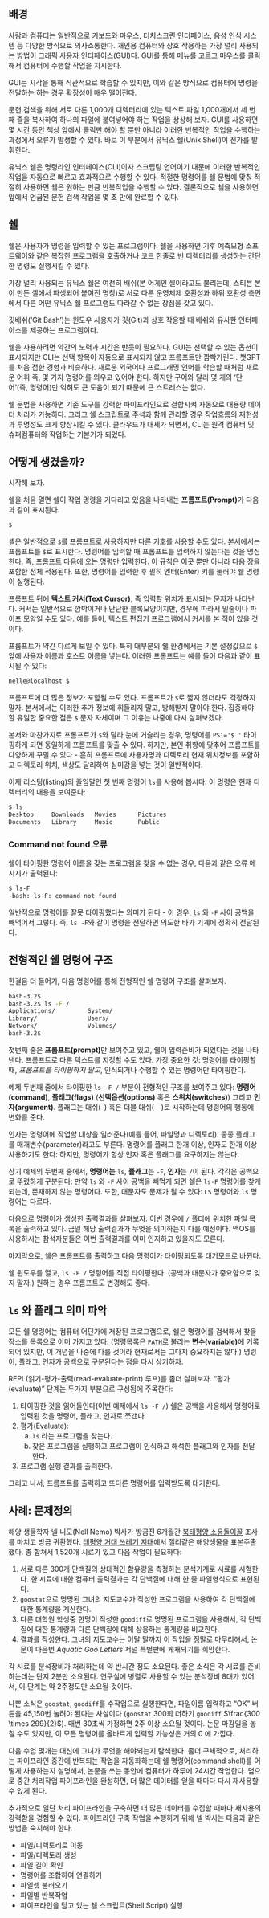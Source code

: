 
\begin{shadequote}[r]{켄 톰슨(Ken Thompson)}
새로운 것은 유닉스와 같은 종류의 혁명과 함께 와야 한다. IBM을 무력화시키는 무언가가 나타나기 전까지 그 어떤 것도 IBM을 무너뜨릴 수 없었다. 물론 메인프레임 시장을 굳건히 지키고 있겠지만, 그건 무의미할 뿐이다. Microsoft도 마찬가지다. Microsoft를 무의미하게 만드는 무언가가 나타나기 전까지는 진입 장벽이 너무 높아서 대체되지 않을 것이다.
\end{shadequote}





## 배경

사람과 컴퓨터는 일반적으로 키보드와 마우스, 터치스크린 인터페이스, 음성 인식 시스템 등 다양한 방식으로 의사소통한다.
개인용 컴퓨터와 상호 작용하는 가장 널리 사용되는 방법이 그래픽 사용자 인터페이스(GUI)다. GUI를 통해 메뉴를 고르고 마우스를 클릭해서 컴퓨터에 수행할 작업을 지시한다. \index{GUI} \index{그래픽 사용자 인터페이스}

GUI는 시각을 통해 직관적으로 학습할 수 있지만, 이와 같은 방식으로 컴퓨터에 명령을 전달하는 하는 경우 확장성이 매우 떨어진다.

문헌 검색을 위해 서로 다른 1,000개 디렉터리에 있는 텍스트 파일 1,000개에서 세 번째 줄을 복사하여 하나의 파일에 붙여넣어야 하는 작업을 상상해 보자. GUI를 사용하면 몇 시간 동안 책상 앞에서 클릭만 해야 할 뿐만 아니라 이러한 반복적인 작업을 수행하는 과정에서 오류가 발생할 수 있다. 바로 이 부분에서 유닉스 쉘(Unix Shell)이 진가를 발휘한다. \index{유닉스 쉘}

유닉스 쉘은 명령라인 인터페이스(CLI)이자 스크립팅 언어이기 때문에 이러한 반복적인 작업을 자동으로 빠르고 효과적으로 수행할 수 있다. 적절한 명령어를 쉘 문법에 맞춰 적절히 사용하면 쉘은 원하는 만큼 반복작업을 수행할 수 있다. 
결론적으로 쉘을 사용하면 앞에서 언급된 문헌 검색 작업을 몇 초 만에 완료할 수 있다. \index{CLI} \index{명령라인 인터페이스}

## 쉘

쉘은 사용자가 명령을 입력할 수 있는 프로그램이다. 쉘을 사용하면 기후 예측모형 소프트웨어와 같은 복잡한 프로그램을 호출하거나 코드 한줄로 빈 디렉터리를 생성하는 간단한 명령도 실행시킬 수 있다.

가장 널리 사용되는 유닉스 쉘은 여전히 배쉬(본 어게인 셸이라고도 불리는데, 스티븐 본이 만든 셸에서 파생되어 붙여진 명칭)로 서로 다른 운영체제 호환성과 하위 호환성 측면에서 다른 어떤 유닉스 쉘 프로그램도 따라갈 수 없는 장점을 갖고 있다. \index{배쉬} \index{bash}

깃배쉬('Git Bash')는 윈도우 사용자가 깃(Git)과 상호 작용할 때 배쉬와 유사한 인터페이스를 제공하는 프로그램이다. \index{깃배쉬} \index{Git Bash}

쉘을 사용하려면 약간의 노력과 시간은 반듯이 필요하다. GUI는 선택할 수 있는 옵션이 표시되지만 CLI는 선택 항목이 자동으로 표시되지 않고 프롬프트만 깜빡거린다. 챗GPT를 처음 접한 경험과 비슷하다. 새로운 외국어나 프로그래밍 언어를 학습할 때처럼 새로운 어휘 즉, 몇 가지 명령어를 외우고 있어야 한다. 하지만 구어와 달리 몇 개의 '단어'(즉, 명령어)만 익혀도 큰 도움이 되기 때문에 큰 스트레스는 없다. \index{명령어}

쉘 문법을 사용하면 기존 도구를 강력한 파이프라인으로 결합시켜 자동으로 대용량 데이터 처리가 가능하다. 그리고 쉘 스크립트로 주석과 함께 관리할 경우 작업흐름의 재현성과 투명성도 크게 향상시킬 수 있다. 클라우드가 대세가 되면서, CLI는 원격 컴퓨터 및 슈퍼컴퓨터와 작업하는 기본기가 되었다. \index{데이터 파이프라인} \index{클라우드} \index{HPC}

## 어떻게 생겼을까? {#shell-looks-like}

시작해 보자.

쉘을 처음 열면 쉘이 작업 명령을 기다리고 있음을 나타내는 **프롬프트(Prompt)**가 다음과 같이 표시된다. \index{프롬프트} \index{prompt}

```bash
$
```

셸은 일반적으로 `$`를 프롬프트로 사용하지만 다른 기호를 사용할 수도 있다. 본서에서는 프롬프트를 `$`로 표시한다. 
명령어를 입력할 때 프롬프트를 입력하지 않는다는 것을 명심한다. 즉, 프롬프트 다음에 오는 명령만 입력한다. 이 규칙은 이곳 뿐만 아니라 다음 장을 포함한 전체 적용된다. 또한, 명령어를 입력한 후 필히 엔터(Enter) 키를 눌러야 쉘 명령이 실행된다.

프롬프트 뒤에 **텍스트 커서(Text Cursor)**, 즉 입력할 위치가 표시되는 문자가 나타난다. 커서는 일반적으로 깜박이거나 단단한 블록모양이지만, 경우에 따라서 밑줄이나 파이프 모양일 수도 있다. 예를 들어, 텍스트 편집기 프로그램에서 커서를 본 적이 있을 것이다.\index{\$} \index{커서} \index{cursor}

프롬프트가 약간 다르게 보일 수 있다. 특히 대부분의 쉘 환경에서는 기본 설정값으로 `$` 앞에 사용자 이름과 호스트 이름을 넣는다. 이러한 프롬프트는 예를 들어 다음과 같이 표시될 수 있다:


```bash
nelle@localhost $
```

프롬프트에 더 많은 정보가 포함될 수도 있다. 프롬프트가 `$`로 짧지 않더라도 걱정하지 말자. 본서에서는 이러한 추가 정보에 휘둘리지 말고, 방해받지 말아야 한다. 집중해야 할 유일한 중요한 점은 `$` 문자 자체이며 그 이유는 나중에 다시 살펴보겠다.

본서와 마찬가지로 프롬프트가 `$ `와 달라 눈에 거슬리는 경우, 명령어를 `PS1='$ '` 타이핑하게 되면 
동일하게 프롬프트를 맞출 수 있다. 하지만, 본인 취향에 맞추어 프롬프트를 다양하게 꾸밀 수 있다 - 흔히 프롬프트에
사용자명과 디렉토리 현재 위치정보를 포함하고 디렉토리 위치, 색상도 달리하여 심미감을 넣는 것이 일반적이다.


이제 리스팅(listing)의 줄임말인 첫 번째 명령어 `ls`를 사용해 봅시다. 이 명령은 현재 디렉터리의 내용을 보여준다:

```bash
$ ls
Desktop     Downloads   Movies      Pictures
Documents   Library     Music       Public
```


::: {.callout-note}
### Command not found 오류 {.unnumbered}

쉘이 타이핑한 명령어 이름을 갖는 프로그램을 찾을 수 없는 경우,
다음과 같은 오류 메시지가 출력된다:
 
```bash
$ ls-F
-bash: ls-F: command not found
```

일반적으로 명령어를 잘못 타이핑했다는 의미가 된다 - 이 경우,
`ls` 와 `-F` 사이 공백을 빼먹어서 그렇다. 즉, `ls -F`와 같이 
명령을 전달하면 의도한 바가 기계에 정확히 전달된다.
:::


## 전형적인 쉘 명령어 구조

한걸음 더 들어가, 다음 명령어를 통해 전형적인 쉘 명령어 구조를 살펴보자.

```bash
bash-3.2$
bash-3.2$ ls -F / 
Applications/         System/
Library/              Users/
Network/              Volumes/
bash-3.2$ 
```

첫번째 줄은 **프롬프트(prompt)**만 보여주고 있고, 쉘이 입력준비가 되었다는 것을 나타낸다.\index{프롬프트}\index{prompt}
프롬프트로 다른 텍스트를 지정할 수도 있다. 가장 중요한 것:
명령어를 타이핑할 때, *프롬프트를 타이핑하지 말고*, 인식되거나 수행할 수 있는 명령어만 타이핑한다.

예제 두번째 줄에서 타이핑한 `ls -F /` 부분이 전형적인 구조를 보여주고 있다:
**명령어(command)**, **플래그(flags)** (**선택옵션(options)** 혹은 **스위치(switches)**) 그리고 **인자(argument)**.\index{플래그(flag)} \index{선택옵션(options)} \index{스위치(switches)}\index{인자(argument)}
플래그는 대쉬(`-`) 혹은 더블 대쉬(`--`)로 시작하는데 명령어의 행동에 변화를 준다.

인자는 명령어에 작업할 대상을 일러준다(예를 들어, 파일명과 디렉토리).
종종 플래그를 매개변수(parameter)라고도 부른다.\index{패러미터(parameter)}
명령어를 플래그 한개 이상, 인자도 한개 이상 사용하기도 한다:
하지만, 명령어가 항상 인자 혹은 플래그를 요구하지는 않는다.

상기 예제의 두번째 줄에서, **명령어는** `ls`, **플래그**는 `-F`, 
**인자**는 `/`이 된다. 각각은 공백으로 뚜렸하게 구분된다:
만약 `ls` 와 `-F` 사이 공백을 빼먹게 되면 쉘은 `ls-F` 명령어를 찾게 되는데,
존재하지 않는 명령어다. 또한, 대문자도 문제가 될 수 있다:
`LS` 명령어와 `ls` 명령어는 다르다.\index{ls}

다음으로 명령어가 생성한 출력결과를 살펴보자.
이번 경우에 `/` 폴더에 위치한 파일 목록을 출력하고 있다.
금일 해당 출력결과가 무엇을 의미하는지 다룰 예정이다.
맥OS를 사용하시는 참석자분들은 이번 출력결과를 이미 인지하고 있을지도 모른다.

마지막으로, 쉘은 프롬프트를 출력하고 다음 명령어가 타이핑되도록 대기모드로 바뀐다.

쉘 윈도우를 열고, `ls -F /` 명령어를 직접 타이핑한다.
(공백과 대문자가 중요함으로 잊지 말자.)
원하는 경우 프롬프트도 변경해도 좋다.

## `ls` 와 플래그 의미 파악 {#shell-ls}

모든 쉘 명령어는 컴퓨터 어딘가에 저장된 프로그램으로,
쉘은 명령어를 검색해서 찾을 장소를 목록으로 이미 가지고 있다.
(명령목록은 `PATH`로 불리는 **변수(variable)**에 기록되어 있지만,
이 개념을 나중에 다룰 것이라 현재로서는 그다지 중요하지는 않다.)
명령어, 플래그, 인자가 공백으로 구분된다는 점을 다시 상기하자.\index{PATH}\index{변수(variable)}

REPL(읽기-평가-출력(read-evaluate-print) 루프)를 좀더 살펴보자.
"평가(evaluate)" 단계는 두가지 부분으로 구성됨에 주목한다:


1. 타이핑한 것을 읽어들인다(이번 예제에서 `ls -F /`)
    쉘은 공백을 사용해서 명령어로 입력된 것을 명령어, 플래그, 인자로 쪼갠다.
2. 평가(Evaluate):  
    a. `ls` 라는 프로그램을 찾는다.  
    b. 찾은 프로그램을 실행하고 프로그램이 인식하고 해석한 플래그와 인자를 전달한다.
3. 프로그램 실행 결과를 출력한다.

그리고 나서, 프롬프트를 출력하고 또다른 명령어를 입력받도록 대기한다.



## 사례: 문제정의

해양 생물학자 넬 니모(Nell Nemo) 박사가 방금전 6개월간 [북태평양 소용돌이꼴](http://en.wikipedia.org/wiki/North_Pacific_Gyre) 조사를 마치고 방금 귀환했다. 
[태평양 거대 쓰레기 지대](http://en.wikipedia.org/wiki/Great_Pacific_Garbage_Patch)에서 젤리같은 해양생물을 표본주출했다. 
총 합쳐서 1,520개 시료가 있고 다음 작업이 필요하다:

1.  서로 다른 300개 단백질의 상대적인 함유량을 측정하는 분석기계로 시료를 시험한다. 
     한 시료에 대한 컴퓨터 출력결과는 각 단백질에 대해 한 줄 파일형식으로 표현된다.
2.  `goostat`으로 명명된 그녀의 지도교수가 작성한 프로그램을 사용하여 각 단백질에 대한 통계량을 계산한다.
3.  다른 대학원 학생중 한명이 작성한 `goodiff`로 명명된 프로그램을 사용해서, 각 단백질에 대한 통계량과 다른 단백질에 대해 상응하는 통계량을 비교한다.
4.  결과를 작성한다. 그녀의 지도교수는 이달 말까지 이 작업을 정말로 마무리해서, 
     논문이 다음번 *Aquatic Goo Letters* 저널 특별판에 게재되기를 희망한다.


각 시료를 분석장비가 처리하는데 약 반시간 정도 소요된다. 
좋은 소식은 각 시료를 준비하는데는 단지 2분만 소요된다. 
연구실에 병렬로 사용할 수 있는 분석장비 8대가 있어서, 이 단계는 약 2주정도만 소요될 것이다.

나쁜 소식은 `goostat`, `goodiff`를 수작업으로 실행한다면, 
파일이름 입력하고 "OK" 버튼을 45,150번 눌려야 된다는 사실이다 (`goostat` 300회 더하기 `goodiff` $\frac{300 \times 299}{2}$). 매번 30초씩 가정하면 2주 이상 소요될 것이다. 
논문 마감일을 놓칠 수도 있지만, 이 모든 명령어를 올바르게 입력할 가능성은 거의 0 에 가깝다.

다음 수업 몇개는 대신에 그녀가 무엇을 해야되는지 탐색한다. 
좀더 구체적으로, 처리하는 파이프라인 중간에 반복되는 작업을 자동화하는데 쉘 명령어(command shell)를 어떻게 사용하는지 설명해서, 논문을 쓰는 동안에 컴퓨터가 하루에 24시간 작업한다. 
덤으로 중간 처리작업 파이프라인을 완성하면, 더 많은 데이터를 얻을 때마다 다시 재사용할 수 있게 된다.

추가적으로 일단 처리 파이프라인을 구축하면 더 많은 데이터를 수집할 때마다 재사용의 강력함을 경험할 수 있다. 파이프라인 구축 작업을 수행하기 위해 넬 박사는 다음과 같은 방법을 숙지해야 한다.

- 파일/디렉토리로 이동
- 파일/디렉토리 생성
- 파일 길이 확인
- 명령어를 조합하여 연결하기
- 파일셋 불러오기
- 파일별 반복작업
- 파이프라인을 담고 있는 쉘 스크립트(Shell Script) 실행


\begin{Exercise}\label{Ex1}

\noindent 1. 유닉스 쉘(Unix Shell)이 오랫동안 생존한 이유는 무엇인가요?
\begin{tasks}[label=(\arabic*)](1)
\task  사용자로 하여금 키보드 몇 번 쳐서 복잡한 작업을 수행할 수 있게 만들기 때문
\task  고성능 컴퓨팅(High Performance Computing, HPC)를 사용할 수 있게 해주기 때문
\task  프로그램을 새로운 방식으로 조합하여 반복적인 작업을 자동화할 수 있게 해주기 때문
\task  상기 모두
\end{tasks}

\noindent 2. 명령-라인 인터페이스(CLI)의 핵심 기능은 무엇인가요?
\begin{tasks}[label=(\arabic*)](1)
\task  읽기-평가-출력(REPL,read-evaluate-print loop)
\task  WIMP((Window) 윈도우, (Icon)아이콘, (Mouse)마우스, (Pointer)포인터)
\task  GUI (Graphical User Interface)
\task  컴퓨터와의 상호작용
\end{tasks}

\noindent 3. 다음 중 ls 명령어에 대한 올바른 설명은 무엇인가요?
\begin{tasks}[label=(\arabic*)](1)
\task  ls는 리스트의 약자로, 디렉토리의 내용을 보여주는 명령어입니다.
\task  ls는 항상 현재 디렉토리의 내용만 보여줍니다.
\task  ls 명령어는 파일이나 디렉토리를 삭제하는 데 사용됩니다.
\task  ls 명령어는 실행할 수 있는 프로그램을 찾는 데 사용됩니다.
\end{tasks}

\noindent 4. 쉘에 명령어를 입력하고 실행할 때의 순서를 올바르게 배열한 것은 무엇인가요?
\begin{tasks}[label=(\arabic*)](1)
\task  결과 출력 -> 프로그램 찾기 -> 타이핑한 것을 읽기 -> 프로그램 실행
\task  타이핑한 것을 읽기 -> 프로그램 찾기 -> 프로그램 실행 -> 결과 출력
\task  프로그램 찾기 -> 프로그램 실행 -> 타이핑한 것을 읽기 -> 결과 출력
\task  프로그램 실행 -> 결과 출력 -> 타이핑한 것을 읽기 -> 프로그램 찾기
\end{tasks}

\end{Exercise}



